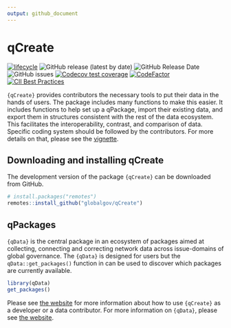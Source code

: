 ```yaml
---
output: github_document
---
```

# qCreate

<!-- badges: start -->
[![lifecycle](https://img.shields.io/badge/lifecycle-experimental-orange.svg)](https://www.tidyverse.org/lifecycle/#experimental)
![GitHub release (latest by date)](https://img.shields.io/github/v/release/globalgov/qCreate)
![GitHub Release Date](https://img.shields.io/github/release-date/globalgov/qCreate)
![GitHub issues](https://img.shields.io/github/issues-raw/globalgov/qCreate)
<!-- [![HitCount](http://hits.dwyl.com/globalgov/qData.svg)](http://hits.dwyl.com/globalgov/qData) -->
[![Codecov test coverage](https://codecov.io/gh/globalgov/qCreate/branch/main/graph/badge.svg)](https://codecov.io/gh/globalgov/qCreate?branch=main)
[![CodeFactor](https://www.codefactor.io/repository/github/globalgov/qCreate/badge)](https://www.codefactor.io/repository/github/globalgov/qCreate)
[![CII Best Practices](https://bestpractices.coreinfrastructure.org/projects/4562/badge)](https://bestpractices.coreinfrastructure.org/projects/4562)
<!-- ![GitHub All Releases](https://img.shields.io/github/downloads/jhollway/roctopus/total) -->
<!-- badges: end -->

`{qCreate}` provides contributors the necessary tools to put their data in the hands of users.
The package includes many functions to make this easier.
It includes functions to help set up a qPackage, import their existing data, 
and export them in structures consistent with the rest of the data ecosystem.
This facilitates the interoperability, contrast, and comparison of data.
Specific coding system should be followed by the contributors.
For more details on that, please see the [vignette](https://globalgov.github.io/qCreate/articles/developer.html).

## Downloading and installing qCreate

The development version of the package `{qCreate}` can be downloaded from GitHub. 

```r
# install.packages("remotes")
remotes::install_github("globalgov/qCreate")
```

## qPackages

`{qData}` is the central package in an ecosystem of packages aimed at collecting, connecting and correcting network
data across issue-domains of global governance. 
The `{qData}` is designed for users but the `qData::get_packages()` function in can be used to discover which packages are currently available.

```r
library(qData)
get_packages()
```

Please see [the website](https://globalgov.github.io/qCreate/) for more information about how to use `{qCreate}` as a developer or a data contributor.
For more information on `{qData}`, please see [the website](https://globalgov.github.io/qData/).